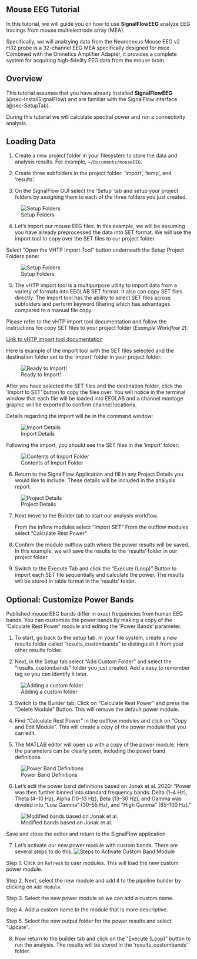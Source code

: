 ## Mouse EEG Tutorial {#sec-mouseeg}

In this tutorial, we will guide you on how to use **SignalFlowEEG** analyze EEG tracings from mouse multielectrode array (MEA).

Specifically, we will analzying data from the Neuronexus Mouse EEG v2 H32 probe is a 32-channel EEG MEA specifically designed for mice. Combined with the Omnetics Amplifier Adapter, it provides a complete system for acquiring high-fidelity EEG data from the mouse brain. 

## Overview {#sec-overview}

This tutorial assumes that you have already installed **SignalFlowEEG** (@sec-InstallSignalFlow) and are familiar with the SignalFlow interface (@sec-SetupTab).

During this tutorial we will calculate spectral power and run a connectivity analysis. 

## Loading Data {#sec-loadingdata}

1. Create a new project folder in your filesystem to store the data and analysis results. For example, `~/Documents/mouseEEG`.

2. Create three subfolders in the project folder: 'import', 'temp', and 'results'.

3. On the SignalFlow GUI select the 'Setup' tab and setup your project folders by assigning them to each of the three folders you just created.

![Setup Folders](../assets/images/mouseeeg_setupfolders.png)

4. Let's import our mouse EEG files. In this example, we will be assuming you have already preprocessed the data into SET format. We will use the import tool to copy over the SET files to our project folder.

Select "Open the VHTP Import Tool"  button underneath the Setup Project Folders pane:

![Setup Folders](../assets/images/mouseeeg_importtool.png)

5. The vHTP import tool is a multipurpose utility to import data from a variety of formats into EEGLAB SET format. It also can copy SET files directly. The Import tool has the ability to select SET files across subfolders and perform keyword filtering which has advantages compared to a manual file copy.

Please refer to the vHTP import tool documentation and follow the instructions for copy SET files to your project folder (*Example Workflow 2*).

[Link to vHTP import tool documentation](https://cincibrainlab.github.io/devblog/posts/docs_htpimport/)

Here is example of the import tool with the SET files selected and the destination folder set to the 'import' folder in your project folder:

![Ready to Import!](../assets/images/mouseeeg_vhtpimport_filledin.png)

After you have selected the SET files and the destination folder, click the 'Import to SET' button to copy the files over. You will notice in the terminal window that each file will be loaded into EEGLAB and a channel montage graphic will be exported to confirm channel locations.

Details regarding the import will be in the command window:

![Import Details](../assets/images/mouseeeg_import_status.png)

Following the import, you should see the SET files in the 'import' folder:

![Contents of Import Folder](../assets/images/mouseeeg_import_folder.png)

6. Return to the SignalFlow Application and fill in any Project Details you would like to include. These details will be included in the analysis report.

![Project Details](../assets/images/mouseeg_project_details.png)

7. Next move to the Builder tab to start our analysis workflow. 

    From the inflow modules select "Import SET"
    From the outflow modules select "Calculate Rest Power"

8. Confirm the module outflow path where the power results will be saved. In this example, we will save the results to the 'results' folder in our project folder.

9. Switch to the Execute Tab and click the "Execute (Loop)" Button to import each SET file sequentially and calculate the power. The results will be stored in table format in the 'results' folder.

## Optional: Customize Power Bands {#sec-customizebands}

Published mouse EEG bands differ in exact frequencies from human EEG bands. You can customize the power bands by making a copy of the 'Calculate Rest Power' module and editing the 'Power Bands' parameter.

1. To start, go back to the setup tab. In your file system, create a new results folder called "results_custombands" to distinguish it from your other results folder. 

2. Next, in the Setup tab select "Add Custom Folder" and select the "results_custombands" folder you just created. Add a easy to remember tag so you can identify it later.

![Adding a custom folder](../assets/images/SignalFlowDoctor.png)

3. Switch to the Builder tab. Click on "Calculate Rest Power" and press the "Delete Module" Button. This will remove the default power module.

4. Find "Calculate Rest Power" in the outflow modules and click on "Copy and Edit Module". This will create a copy of the power module that you can edit.

5. The MATLAB editor will open up with a copy of the power module. Here the parameters can be clearly seen, including the power band definitions. 

![Power Band Definitions](../assets/images/mouseeeg_pbdefs.png)

6. Let's edit the power band definitions based on Jonak et al. 2020:
"Power was then further binned into standard frequency bands: Delta (1–4 Hz), Theta (4–10 Hz), Alpha (10–13 Hz), Beta (13–30 Hz), and Gamma was divided into “Low Gamma” (30–55 Hz), and “High Gamma” (65–100 Hz)."

![Modified bands based on Jonak et al.](../assets/images/mouseeeg_modifiedbands.png)

Save and close the editor and return to the SignalFlow application.

7. Let's activate our new power module with custom bands. There are several steps to do this.
![Steps to Activate Custom Band Module](../assets/images/mouseeg_custombands2.png)

Step 1. Click on `Refresh` to user modules. This will load the new custom power module.

Step 2. Next, select the new module and add it to the pipeline builder by clicking on `Add Module`.

Step 3. Select the new power module so we can add a custom name.

Step 4. Add a custom name to the module that is more descriptive.

Step 5. Select the new output folder for the power results and select "Update".

8. Now return to the builder tab and click on the "Execute (Loop)" button to run the analysis. The results will be stored in the 'results_custombands' folder.



